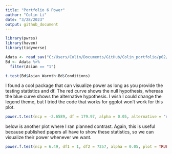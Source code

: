 ```yaml
---
title: "Portfolio 6 Power"
author: "Colin Li"
date: "3/28/2023"
output: github_document
---
```


```r
library(pwrss)
library(haven)
library(tidyverse)

Adata <- read_sav("C:/Users/Colin/Documents/GitHub/Colin_portfolio/p02/data/AQ.sav")
Bd <- Adata %>% 
  filter(Asian == "1")

t.test(Bd$Asian_Warmth~Bd$Conditions)

```

I found a cool package that can visualize power as long as you provide the testing statistics and df. The red curve shows the null hypothesis, whereas the blue curve shows the alternative hypothesis. I wish I could change the legend theme, but I tried the code that works for ggplot won't work for this plot. 

```r

power.t.test(ncp = -2.6589, df = 179.97, alpha = 0.05, alternative = "not equal") 


```

below is another plot where I ran planned contrast. Again, this is useful because published papers all have to show these statistics, so we can visualize their power whenever we want.  

```r

power.f.test(ncp = 6.49, df1 = 1, df2 = 7257, alpha = 0.05, plot = TRUE)

```


